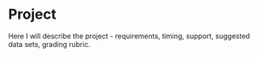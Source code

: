 # Project

Here I will describe the project - requirements, timing, support, suggested data sets, grading rubric.
